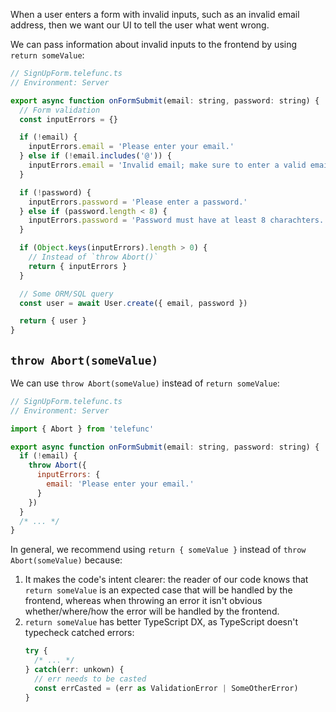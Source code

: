 When a user enters a form with invalid inputs, such as an invalid email address, then we want our UI to tell the user what went wrong.

We can pass information about invalid inputs to the frontend by using `return someValue`:

```js
// SignUpForm.telefunc.ts
// Environment: Server

export async function onFormSubmit(email: string, password: string) {
  // Form validation
  const inputErrors = {}

  if (!email) {
    inputErrors.email = 'Please enter your email.'
  } else if (!email.includes('@')) {
    inputErrors.email = 'Invalid email; make sure to enter a valid email.'
  }

  if (!password) {
    inputErrors.password = 'Please enter a password.'
  } else if (password.length < 8) {
    inputErrors.password = 'Password must have at least 8 charachters.'
  }

  if (Object.keys(inputErrors).length > 0) {
    // Instead of `throw Abort()`
    return { inputErrors }
  }

  // Some ORM/SQL query
  const user = await User.create({ email, password })

  return { user }
}
```

## `throw Abort(someValue)`

We can use `throw Abort(someValue)` instead of `return someValue`:

```js
// SignUpForm.telefunc.ts
// Environment: Server

import { Abort } from 'telefunc'

export async function onFormSubmit(email: string, password: string) {
  if (!email) {
    throw Abort({
      inputErrors: {
        email: 'Please enter your email.'
      }
    })
  }
  /* ... */
}
```

In general, we recommend using `return { someValue }` instead of `throw Abort(someValue)` because:
 1. It makes the code's intent clearer: the reader of our code knows that `return someValue` is an expected case that will be handled by the frontend, whereas when throwing an error it isn't obvious whether/where/how the error will be handled by the frontend.
 1. `return someValue` has better TypeScript DX, as TypeScript doesn't typecheck catched errors:
    ```ts
    try {
      /* ... */
    } catch(err: unkown) {
      // err needs to be casted
      const errCasted = (err as ValidationError | SomeOtherError)
    }
    ```
